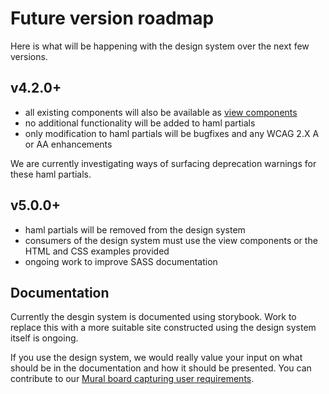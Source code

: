 
<Meta title="Roadmap" />

# Future version roadmap

Here is what will be happening with the design system over the next few versions.

## v4.2.0+

- all existing components will also be available as [view components](https://viewcomponent.org/)
- no additional functionality will be added to haml partials
- only modification to haml partials will be bugfixes and any WCAG 2.X A or AA enhancements

We are currently investigating ways of surfacing deprecation warnings for these haml partials.

## v5.0.0+

- haml partials will be removed from the design system
- consumers of the design system must use the view components or the HTML and CSS examples provided
- ongoing work to improve SASS documentation

## Documentation

Currently the desgin system is documented using storybook. Work to replace this with a more suitable site constructed using the design system itself is ongoing.

If you use the design system, we would really value your input on what should be in the documentation and how it should be presented. You can contribute to our [Mural board capturing user requirements](https://app.mural.co/t/calab5075/m/calab5075/1626882797768/17426c88a0e19b9bca34ca722f9b73372f10b300).
